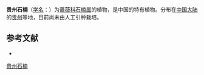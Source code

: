 {{Speciesbox
| name = 贵州石楠
| status = 
| status_system = 
| image =
| genus = Photinia
| species = bodinieri
| authority = H.Lév.
| subdivision_ranks =[[变种|变种]]
| subdivision =
* 贵州石楠 ''P. b.'' var. ''bodinieri''
* [[贵州石楠长叶|贵州石楠长叶]] ''P. b.'' var. ''longifolia''
}}

'''贵州石楠'''（[[学名|学名]]：{{lang|la|''Photinia bodinieri''}}）为[[蔷薇科|蔷薇科]][[石楠属|石楠属]]的植物，是中国的特有植物。分布在[[中国大陆|中国大陆]]的[[贵州|贵州]]等地，目前尚未由人工引种栽培。

== 参考文献 ==
<div class="references-small">
* {{cite web| url =http://www.bioinfo.cn/db05/KmzwSpecies.php?action=view&id=19114| title =贵州石楠（原变种）| work =《中国高等植物数据库全库》| publisher =中国科学院微生物研究所| author =昆明植物研究所| accessdate =2009-02-25| deadurl =yes| archiveurl =https://web.archive.org/web/20160305011633/http://www.bioinfo.cn/db05/KmzwSpecies.php?action=view&id=19114| archivedate =2016-03-05}}
</div>
{{Taxonbar|from=Q7187613}}

[[Category:石楠属|贵州石楠]]


{{植物小作品}}